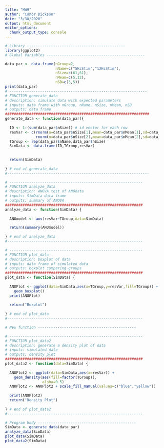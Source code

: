```yaml
---
title: "HW9"
author: "Conor Dickson"
date: "3/30/2020"
output: html_document
editor_options: 
  chunk_output_type: console
---
```

```r
# Library ---------------------------------------------
library(ggplot2)
# Global Variables ---------------------------------------------

data_par <- data.frame(nGroup=2,
                       nName=c("5HzStim","12HzStim"),
                       nSize=c(61,61),
                       nMean=c(5,12),
                       nSD=c(5,5))
print(data_par)
# ---------------------------------------------------------------
# FUNCTION generate_data
# description: simulate data with expected parameters
# inputs: data frame with nGroup, nName, nSize, nMean, nSD
# outputs: data frame
##################################################################
generate_data <- function(data_par){
  
  ID <- 1:(sum(data_par$nSize)) # id vector for each row
  resVar <- c(rnorm(n=data_par$nSize[1],mean=data_par$nMean[1],sd=data_par$nSD[1]),
              rnorm(n=data_par$nSize[2],mean=data_par$nMean[2],sd=data_par$nSD[2]))
  TGroup <- rep(data_par$nName,data_par$nSize)
  SimData <- data.frame(ID,TGroup,resVar)
  
  
  return(SimData)
  
} # end of generate_data
#-----------------------------------------------------------------

# -------------------------------------------------------------
# FUNCTION analyze_data
# description: ANOVA test of ANOdata
# inputs: SimData data frame
# outputs: summary of ANOVA
###############################################################
analyze_data <- function(SimData) {
  
  ANOmodel <- aov(resVar~TGroup,data=SimData)

  return(summary(ANOmodel))
  
} # end of analyze_data
#--------------------------------------------------------------

# -------------------------------------------------------------
# FUNCTION plot_data
# description: boxplot of data
# inputs: data frame of simulated data
# outputs: boxplot comparing groups
###############################################################
plot_data <- function(SimData) {
  
  ANOPlot <- ggplot(data=SimData,aes(x=TGroup,y=resVar,fill=TGroup)) +
    geom_boxplot()
  print(ANOPlot)
  
  return("Boxplot")
  
} # end of plot_data
#--------------------------------------------------------------

# New function ---------------------------------------------

# -------------------------------------------------------------
# FUNCTION plot_data2
# description: generate a density plot of data
# inputs: simulated data
# outputs: density plot
###############################################################
plot_data2 <- function(data=SimData) {
  
  ANOPlot2 <- ggplot(data=SimData,aes(x=resVar)) +
    geom_density(aes(fill=factor(TGroup)),
                 alpha=0.5)
  ANOPlot2 <- ANOPlot2 + scale_fill_manual(values=c("blue","yellow"))
  
  print(ANOPlot2)
  return("Density Plot")
  
} # end of plot_data2
#--------------------------------------------------------------

# Program body ---------------------------------------------
SimData <- generate_data(data_par)
analyze_data(SimData)
plot_data(SimData)
plot_data2(SimData) 
```


